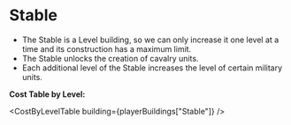 
# Stable

- The Stable is a <Link to="/docs/game-concepts/buildings#types-of-buildings">Level building</Link>, so we can only increase it one level at a time and its construction has a maximum limit.
- The Stable unlocks the creation of <Link to="/docs/game-concepts/military-units#melee-cavalry">cavalry units</Link>.
- Each additional level of the Stable increases the level of certain <Link to="/docs/game-concepts/military-units">military units</Link>.

**Cost Table by Level:**

<CostByLevelTable building={playerBuildings["Stable"]} />
